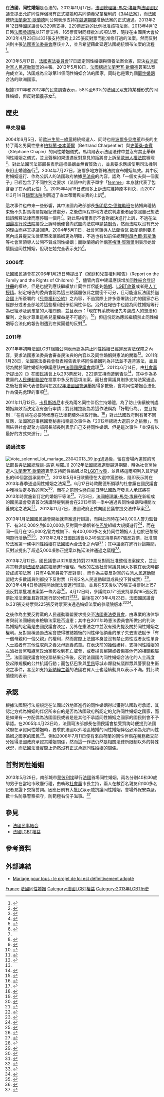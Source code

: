{{noteTA
|1=zh-hans:弗朗索瓦·奥朗德;zh-hk:弗朗索瓦·奧朗德;zh-tw:法蘭索瓦·歐蘭德;
}}
{{SSU}}
在'''法國'''，'''同性婚姻'''是合法的。2012年11月17日，[[法國總理|法國總理]][[讓-馬克·埃羅|讓-馬克·埃羅]]向[[法國國民議會|法國國民議會]]提出允許同性伴侶擁有正式結婚和共同領養兒童權利的《[[344法案|344法案]]》，而法國總統[[法蘭索瓦·歐蘭德|法蘭索瓦·歐蘭德]]則公開表示支持在[[2012年法國總統選舉|競選期間]]推動法案的正式通過。2013年2月12日時國民議會以329票支持、229票反對的比例批准該項法案，2013年4月12日時[[法國參議院|法國參議院]]以171票支持、165票反對同樣批准該項法案，隨後在由國民大會於2013年4月23日以331張支持票對上225張反對票而批准修訂過的法案。然而反對派則主張[[法國憲法委員會|法國憲法委員會]]應該介入，並且希望藉此延遲法國總統頒布法案的流程<ref>{{Cite web |url= http://www.theaustralian.com.au/news/world/france-to-approve-gay-marriage/story-e6frg6so-1226627393317 |title= France approves gay marriage |author= [[法新社|法新社]] |date= 2012年4月24日 |publisher= 《[[澳洲人報|澳洲人報]]》 |language= en |accessdate= 2013年4月27日 |quote=  |archive-date= 2013年5月16日 |archive-url= https://web.archive.org/web/20130516212655/http://www.theaustralian.com.au/news/world/france-to-approve-gay-marriage/story-e6frg6so-1226627393317 |dead-url= no }}</ref>。

2013年5月17日，[[法國憲法委員會|法國憲法委員會]]17日認定同性婚姻與領養法案合憲，否決[[右派|右派]][[反對黨|反對黨]][[人民運動聯盟|人民運動聯盟]]的主張。2013年5月18日，[[法國總統|法國總統]][[法蘭索瓦·歐蘭德|法蘭索瓦·歐蘭德]]簽署法案完成立法，法国成為全球第14個同性婚姻合法的國家，同時也是第九個[[同性婚姻|同性婚姻]]合法的歐洲國家。

根據2011年和2012年的民意調查表示，58%至63%的法國民眾支持某種形式的同性婚姻，但反對[[領養|領養]][[子女|子女]]<ref>{{Cite web |url= http://www.lifesitenews.com/news/63-of-french-favor-gay-marriage-poll/ |title= 63% of French favor gay ‘marriage’: poll |author= Matthew Cullinan Hoffman |date= 2012年1月17日 |publisher= {{Link-en|生活聯盟運動|Campaign Life Coalition}} |language= en |accessdate= 2013年4月27日 |quote=  |archive-date= 2021年4月1日 |archive-url= https://web.archive.org/web/20210401160548/https://www.lifesitenews.com/news/63-of-french-favor-gay-marriage-poll |dead-url= no }}</ref>。

== 歷史 ==
=== 早先發展 ===
2004年6月5日，前[[歐洲生態－綠黨|歐洲生態－綠黨]]總統候選人、同時也是[[波爾多|波爾多]][[貝格萊|貝格萊]]市長的{{Link-en|諾艾爾·馬梅爾|Noël Mamère}}主持了兩名男同性戀者[[柏特蘭·查本蒂爾|柏特蘭·查本蒂爾]]（Bertrand Charpentier）與[[史蒂桑·查賓|史蒂桑·查賓]]（Stéphane Chapin）的同性婚姻儀式。馬梅爾表示法國法律中並沒有禁止舉辦同性婚姻之儀式，並且聲稱如果遭遇反對意見的話將會上訴至[[歐洲人權法院|歐洲人權法院]]審理<ref>{{Cite web |url= http://news.bbc.co.uk/2/hi/europe/3779313.stm |title= First gay marriage held in France |author=  |date= 2004年6月5日 |publisher= [[英國廣播公司|英國廣播公司]] |language= en |accessdate= 2013年4月27日 |quote=  |archive-date= 2016年1月7日 |archive-url= https://web.archive.org/web/20160107140149/http://news.bbc.co.uk/2/hi/europe/3779313.stm |dead-url= no }}</ref>。對此法國司法部部長{{Link-en|多米尼克·佩爾邦|Dominique Perben}}表示這樣婚姻並無實質效力，並且要求應該使用司法機制來阻止婚禮進行<ref name = "Dominique Perben">{{Cite web |url= http://news.bbc.co.uk/2/hi/europe/3810887.stm |title= France suspends gay wedding mayor |author=  |date= 2004年6月16日 |publisher= [[英國廣播公司|英國廣播公司]] |language= en |accessdate= 2013年4月27日 |quote=  |archive-date= 2016年1月7日 |archive-url= https://web.archive.org/web/20160107140149/http://news.bbc.co.uk/2/hi/europe/3810887.stm |dead-url= no }}</ref>。2004年7月27日，波爾多地方管轄法院宣布婚姻無效。其中反對婚姻進行、作為公訴人的法國政府依據[[民法典|民法典]]的內容，認為「一個丈夫與一個妻子」已經包含了不同性別之要求（法語中的妻子單字「[[wikt:femme|femme]]」本身就代表了包含妻子在內的女性）<ref>{{Cite web |url= http://news.bbc.co.uk/2/hi/europe/3929207.stm |title= France annuls first gay wedding |author=  |date= 2004年7月27日 |publisher= [[英國廣播公司|英國廣播公司]] |language= en |accessdate= 2013年4月27日 |quote=  |archive-date= 2016年1月7日 |archive-url= https://web.archive.org/web/20160107140149/http://news.bbc.co.uk/2/hi/europe/3929207.stm |dead-url= no }}</ref>。2005年4月19日波爾多上訴法院維持原本判決，而2007年3月14日[[翻案法院_(法國)|翻案法院]]則回退了查本蒂爾與查賓的上訴<ref>{{Cite web |url= http://news.bbc.co.uk/2/hi/europe/6449321.stm |title= French gay marriage fight goes on |author= Petru Clej |date= 2007年3月14日 |publisher= [[英國廣播公司|英國廣播公司]] |language= en |accessdate= 2013年4月27日 |quote=  |archive-date= 2016年1月7日 |archive-url= https://web.archive.org/web/20160107140149/http://news.bbc.co.uk/2/hi/europe/6449321.stm |dead-url= no }}</ref>。

這次事件也帶來一些影響，其中法國內政部部長[[多明尼克·德維勒班|多明尼克·德維勒班]]在結婚典禮結束後不久對馬梅爾提起紀律處分，之後依照程序地方法院判處後者因依照自己想法錯誤解釋法律而應停職一個月<ref name = "Dominique Perben"/>。對此馬梅爾表示不會對裁決進行上訴，不過在[[法國最高行政法院|法國最高行政法院]]接受上訴時他便曾向試圖向法院申請[[禁制令|禁制令]]，然而法院以沒有充分的理由而將其提議回絕。2004年5月11日，[[社會黨_(法國)|社會黨]]領導人[[法蘭索瓦·歐蘭德|法蘭索瓦·歐蘭德]]則要求黨內成員提交法律草案來讓婚姻更為明確，不過也有如前任總理[[利昂內爾·若斯潘|利昂內爾·若斯潘]]等社會黨領導人公開不贊成同性婚姻；而歐蘭德的伴侶[[塞格琳·賀雅爾|塞格琳·賀雅爾]]則表示她曾懷疑過同性婚姻，但現在她完全表示支持<ref>{{Cite web|url=http://news.scotsman.com/latest.cfm?id=899662006 |title=France's Royal says supports gay marriage, adoption |author=[[路透社|路透社]] |date=2006年6月19日 |publisher=《[[The_Scotsman|The Scotsman]]》 |language=en |accessdate=2013年4月27日 |quote= |deadurl=yes |archiveurl=https://web.archive.org/web/20060622032009/http://news.scotsman.com/latest.cfm?id=899662006 |archivedate=2006年6月22日 }}</ref>。

=== 2006年 ===
法國國民議會在2006年1月25日時提出了《家庭和兒童權利報告》（Report on the Family and the Rights of Children）<ref>{{Cite web |url= http://www.assemblee-nationale.fr/12/rap-info/i2832.asp |title= N° 2832 |author= Mme Valérie Pécresse |date= 2006年1月25日 |publisher= [[法國國民議會|法國國民議會]] |language=  |accessdate= 2013年4月27日 |quote=  |archive-date= 2015年12月11日 |archive-url= https://web.archive.org/web/20151211051025/http://www.assemblee-nationale.fr/12/rap-info/i2832.asp |dead-url= no }}{{fr}}</ref>，儘管內容中建議應該增加[[法國民事結合|同性結合登記註冊]]的權益，但是也提到應該繼續禁止同性伴侶能夠[[婚姻|婚姻]]、[[LGBT收養|LGBT收養]]或者是[[人工授精|人工授精]]。制定報告的委員會認為這三點議題彼此之間密不可分，且可能違反法國於[[聯合國|聯合國]]上所簽署的《[[兒童權利公約|兒童權利公約]]》之內容，不過實際上許多簽署該公約的國家亦已經部分或者全部地將這些權利授予給同性伴侶。另外在報告中也認為同性婚姻等行為已經涉及到孩童的人權問題，並且表示：「現在有系統地優先考慮成人的想法和權利，之後才尊重這些兒童權益是不可能的。<ref>{{Cite web |url= http://www.preservemarriage.ca/eng/links.htm |title= Links |author=  |date=  |publisher= Preserve Marriage |language= en |accessdate= 2013年4月27日 |quote=  |deadurl= yes |archiveurl= https://web.archive.org/web/20060821004753/http://www.preservemarriage.ca/eng/links.htm |archivedate= 2006年8月21日 }}</ref>」但這份認為應該繼續禁止同性婚姻等合法化的報告則遭到左翼團體的反對<ref>{{Cite web|url=http://www.cbsnews.com/stories/2006/01/27/ap/world/mainD8FD93I86.shtml |title=Amour Rules in France but Weddings Don't |author=[[美聯社|美聯社]] |date=2006年1月27日 |publisher=[[哥倫比亞廣播公司|哥倫比亞廣播公司]] |language=en |accessdate=2013年4月27日 |quote= |deadurl=yes |archiveurl=https://web.archive.org/web/20080109103018/http://www.cbsnews.com/stories/2006/01/27/ap/world/mainD8FD93I86.shtml |archivedate=2008年1月9日 }}</ref>。

=== 2011年 ===
2011年年初時法國LGBT組織公開表示認為禁止同性婚姻已經違反憲法保障之內容，要求法國憲法委員會審查民法典的內容以及同性婚姻與憲法的關聯<ref name = "法國憲法委員會">{{Cite web |url= http://www.conseil-constitutionnel.fr/conseil-constitutionnel/francais/les-decisions/acces-par-date/decisions-depuis-1959/2011/2010-92-qpc/decision-n-2010-92-qpc-du-28-janvier-2011.52612.html |title= Décision n° 2010-92 QPC du 28 janvier 2011 |author=  |date= 2011年1月29日 |publisher= [[法國憲法委員會|法國憲法委員會]] |language=  |accessdate= 2013年4月27日 |quote=  |archive-date= 2016年2月4日 |archive-url= https://web.archive.org/web/20160204110215/http://www.conseil-constitutionnel.fr/conseil-constitutionnel/francais/les-decisions/acces-par-date/decisions-depuis-1959/2011/2010-92-qpc/decision-n-2010-92-qpc-du-28-janvier-2011.52612.html |dead-url= no }}{{fr}}</ref>。2011年1月28日，法國憲法委員會發表報告表示將同性婚姻列為非法並不違背憲法，並且認為關於同性婚姻的爭議應該由[[法國國民議會|法國國民議會]]處理<ref name = "法國憲法委員會"/>。2011年6月14日，由[[社會黨_(法國)|社會黨]]所提出的《{{Link-en|586法案|Bill 586}}》在國民議會上以293票反对、222票支持而遭到否決<ref>{{Cite web |url= http://www.chinadaily.com.cn/world/2011-06/15/content_12701855.htm |title= French parliament rejects gay marriage bill |author= Xinhua |date= 2011年6月15日 |publisher= 《[[中國日報|中國日報]]》 |language= en |accessdate= 2013年4月27日 |quote=  |archive-date= 2016年1月15日 |archive-url= https://web.archive.org/web/20160115130840/http://www.chinadaily.com.cn/world/2011-06/15/content_12701855.htm |dead-url= no }}</ref>，其中作為多數黨的[[人民運動聯盟|人民運動聯盟]]在投票中多反對這項法案，而社會黨議員則多支持法案通過。之後社會黨代表便指稱在[[2012年法國國會選舉|2012年法國國會選舉]]獲得多數後，會將同性婚姻合法化作為優先處理的事項<ref>{{Cite web |url= http://www.france24.com/en/20110614-french-parliament-rejects-gay-marriage-bill-homosexuality |title= French parliament rejects same-sex marriage bill |author= [[法新社|法新社]] |date= 2011年6月15日 |publisher= [[法國24|法國24]] |language= en |accessdate= 2013年4月27日 |quote=  |archive-date= 2016年1月15日 |archive-url= https://web.archive.org/web/20160115121421/http://www.france24.com/en/20110614-french-parliament-rejects-gay-marriage-bill-homosexuality |dead-url= no }}</ref>。

2011年11月12日，[[卡貝斯塔尼|卡貝斯塔尼]]市長{{Link-fr|讓·維拉|Jean Vila}}為兩名同性伴侶主持婚禮，為了防止後續被判處婚姻無效而決定沒有進行申請；對此維拉認為將這作法稱為「好戰行為」，並且提到：「在有些在必要時候應在法律範疇外採取行動。<ref>{{Cite web |url= http://www.english.rfi.fr/europe/20111112-gay-couple-communist-mayor-defy-french-law-same-sex-marriage |title= Gay couple, Communist mayor defy French law with same-sex marriage |author=  |date= 2011年11月22日 |publisher= [[法國國際廣播電台|法國國際廣播電台]] |language= en |accessdate= 2013年4月27日 |quote=  |archive-date= 2016年1月7日 |archive-url= https://web.archive.org/web/20160107140149/http://www.english.rfi.fr/europe/20111112-gay-couple-communist-mayor-defy-french-law-same-sex-marriage |dead-url= no }}</ref>」對此法國政府則有著不同反應，法國家庭事務國務秘書{{Link-en|克洛德·格萊夫|Claude Greff}}指稱這次事件為「2012年總統大選前夕之挑釁」，而團結與社會凝聚力部部長部長{{Link-en|罗丝琳·巴舍洛|Roselyne Bachelot}}則表示自己支持同性婚姻、但是這次事件「並沒有以最好的方式來進行」<ref>{{Cite web |url= http://www.pinknews.co.uk/2011/11/14/french-mayor-performs-militant-gay-marriage-ceremony/ |title= French mayor performs “militant gay marriage ceremony” |author= Stephen Gray |date= 2011年11月14日 |publisher= [[PinkNews|PinkNews]] |language= en |accessdate= 2013年4月27日 |quote=  |archive-date= 2021年4月1日 |archive-url= https://web.archive.org/web/20210401160649/https://www.pinknews.co.uk/2011/11/14/french-mayor-performs-militant-gay-marriage-ceremony/ |dead-url= no }}</ref>。

=== 通過法案 ===
[[File:Vote_solennel_loi_mariage_23042013_39.jpg|thumb]]通過後，留在會場內道賀的司法部長{{tsl|en|Christiane Taubira|克莉斯蒂安·托比拉}}與[[法國總理|法國總理]][[讓-馬克·埃羅|讓-馬克·埃羅]]。]]
[[2012年法國總統選舉|2012年法國總統選舉]]競選期間，時為社會黨候選人[[法蘭索瓦·歐蘭德|法蘭索瓦·歐蘭德]]表示支持同性婚姻以及[[LGBT收養|LGBT收養]]，並且將這兩項列入其所提出的60個當選承諾中<ref>{{Cite web |url= http://www.queerty.com/unpopular-french-president-nicolas-sarkozy-desperately-woos-gay-rights-20120330/ |title= Unpopular French President Nicolas Sarkozy Desperately Woos Les Gais |author= Evan Mulvihill |date= 2012年3月30日 |publisher= 《{{Link-en|Queerty|Queerty}}》 |language= en |accessdate= 2013年4月27日 |quote=  |archive-date= 2016年1月7日 |archive-url= https://web.archive.org/web/20160107140150/http://www.queerty.com/unpopular-french-president-nicolas-sarkozy-desperately-woos-gay-rights-20120330 |dead-url= no }}</ref>。2012年5月6日歐蘭德在大選中獲勝後，隨即表示將在2013年春季通過同性婚姻之法案<ref>{{Cite web |url= http://www.lepoint.fr/societe/mariage-homosexuel-une-loi-avant-le-printemps-2013-16-06-2012-1474203_23.php |title= Mariage homosexuel : une loi avant le printemps 2013 ? |author= [[法新社|法新社]] |date= 2012年6月16日 |publisher= 《[[觀點_(法國雜誌)|觀點]]》 |language=  |accessdate= 2013年4月27日 |quote=  |archive-date= 2016年1月7日 |archive-url= https://web.archive.org/web/20160107140149/http://www.lepoint.fr/societe/mariage-homosexuel-une-loi-avant-le-printemps-2013-16-06-2012-1474203_23.php |dead-url= no }}{{fr}}</ref>。6月17日時歐蘭德所領導的社會黨在國民議會中獲得決定多數的席次<ref>{{Cite web |url= http://www.ontopmag.com/article.aspx?id=12154&MediaType=1&Category=24 |title= After Socialists Return To Power, France Prepares For Gay Marriage |author= Carlos Santoscoy |date= 2012年6月19日 |publisher= On Top Magazine |language= en |accessdate= 2013年4月27日 |quote=  |archive-date= 2016年1月7日 |archive-url= https://web.archive.org/web/20160107140150/http://www.ontopmag.com/article/12154/After_Socialists_Return_To_Power_France_Prepares_For_Gay_Marriage |dead-url= no }}</ref>，而在之前[[同性戀自豪日|同性戀自豪日]]時法國政府發言人{{Link-en|納賈特·瓦洛·貝卡森|Najat Vallaud-Belkacem}}承諾將在2013年時實施新訂定的婚姻平等法<ref>{{Cite web |url= http://www.lefigaro.fr/flash-actu/2012/06/16/97001-20120616FILWWW00488-un-loi-sur-le-mariage-gay-d-ici-un-an.php |title= Un loi sur le mariage gay d'ici un an |author= [[法新社|法新社]] |date= 2012年6月16日 |publisher= 《[[費加羅報|費加羅報]]》 |language=  |accessdate= 2013年4月27日 |quote=  |archive-date= 2016年1月7日 |archive-url= https://web.archive.org/web/20160107140149/http://www.lefigaro.fr/flash-actu/2012/06/16/97001-20120616FILWWW00488-un-loi-sur-le-mariage-gay-d-ici-un-an.php |dead-url= no }}{{fr}}</ref>。7月3日，[[法國總理|法國總理]][[讓-馬克·埃羅|讓-馬克·埃羅]]在新組成的國民議會發表首次演講時提到將會在2013年第一季中通過與同性婚姻和相關收養規定之法案<ref>{{Cite web|url=http://www.tetu.com/actualites/france/mariage-et-adoption-pour-tous-les-couples-au-premier-semestre-2013-21843 |title=Mariage et adoption pour tous les couples: «au premier semestre 2013» |author=Paul Parant |date=2012年7月2日 |publisher=《{{Link-en|倔強 (雜誌)|Têtu|倔強}}》 |language= |accessdate=2013年4月27日 |quote= |deadurl=yes |archiveurl=https://web.archive.org/web/20120808081325/http://www.tetu.com/actualites/france/mariage-et-adoption-pour-tous-les-couples-au-premier-semestre-2013-21843 |archivedate=2012年8月8日 }}{{fr}}</ref>。2012年11月7日，法國政府正式向國民議會提交法律草案<ref>{{Cite web |url= http://www.google.com/hostednews/afp/article/ALeqM5gzRMnLsDDVTkGjZm6m-jBMqLlnNg |title= France adopts gay marriage plan despite opposition |author= Abhik Kumar Chanda |date= 2012年11月17日 |publisher= [[Google新聞|Google新聞]] |language= en |accessdate= 2013年4月27日 |quote=  |archive-date= 2014年2月26日 |archive-url= https://web.archive.org/web/20140226122409/http://www.google.com/hostednews/afp/article/ALeqM5gzRMnLsDDVTkGjZm6m-jBMqLlnNg |dead-url= no }}</ref>。

2013年1月法國國民議會開始就草案進行辯論，而與此同時在340,000人警力監督下、有340,000名到800,000名反對同性婚姻者在[[巴黎|巴黎]]組織大規模遊行<ref>{{Cite web |url= http://www.lemonde.fr/societe/live/2013/01/13/la-manifestation-contre-le-mariage-homosexuel-en-direct_1815965_3224.html |title= 340 000 à 800 000 manifestants : le récit de la mobilisation |author= Alexandre Lemarié |date= 2013年1月13日 |publisher= 《[[世界報_(法國)|世界報]]》 |language=  |accessdate= 2013年4月27日 |quote=  |archive-date= 2019年2月12日 |archive-url= https://web.archive.org/web/20190212200049/https://www.lemonde.fr/societe/live/2013/01/13/la-manifestation-contre-le-mariage-homosexuel-en-direct_1815965_3224.html |dead-url= no }}{{fr}}</ref>，而在同一個月在125,000名警力戒備下、有400,000多名支持同性婚姻人士也於巴黎展開遊行活動<ref>{{Cite web |url= http://www.nytimes.com/2013/01/28/world/europe/supporters-of-same-sex-marriage-rally-in-france.html?_r=1& |title= Thousands Rally in Paris for Same-Sex Marriage |author= {{Link-en|史蒂文·厄蘭格|Steven Erlanger}} |date= 2013年1月27日 |publisher= 《[[紐約時報|紐約時報]]》 |language= en |accessdate= 2013年4月27日 |quote=  |archive-date= 2019年6月22日 |archive-url= https://web.archive.org/web/20190622085207/https://www.nytimes.com/2013/01/28/world/europe/supporters-of-same-sex-marriage-rally-in-france.html?_r=1& |dead-url= no }}</ref><ref>{{Cite web |url= http://www.dw.de/thousands-march-in-support-of-gay-marriage-in-france/a-16554105 |title= Thousands march in support of gay marriage in France |author= [[法新社|法新社]]、[[德新社|德新社]]和[[美聯社|美聯社]] |date= 2013年1月27日 |publisher= [[德國之聲|德國之聲]] |language= en |accessdate= 2013年4月27日 |quote=  |archive-date= 2014年10月6日 |archive-url= https://web.archive.org/web/20141006101043/http://www.dw.de/thousands-march-in-support-of-gay-marriage-in-france/a-16554105 |dead-url= no }}</ref>。2013年2月2日國民議會以249張支持票與97張反對票，批准關於法案第一條中同性婚姻在法國國內合法化之內容<ref>{{Cite web |url= http://www.bbc.co.uk/news/world-europe-21305150 |title= France's parliament approve gay marriage article |date= 2013年2月2日 |publisher= [[英國廣播公司|英國廣播公司]] |language= en |accessdate= 2013年4月27日 |quote=  |archive-date= 2016年1月15日 |archive-url= https://web.archive.org/web/20160115130840/http://www.bbc.co.uk/news/world-europe-21305150 |dead-url= no }}</ref>；其中議案在進行討論期間，反對派提出了超過5,000項修正提案以拖延法律通過之議程<ref>{{Cite web |url= http://www.cbc.ca/news/world/story/2013/02/12/france-gay-marriage-adoption.html |title= France's parliament passes gay marriage bill |author= [[美聯社|美聯社]] |date= 2013年2月12日 |publisher= [[CBC_News|CBC News]] |language= en |accessdate= 2013年4月27日 |quote=  |archive-date= 2013年4月14日 |archive-url= https://web.archive.org/web/20130414181058/http://www.cbc.ca/news/world/story/2013/02/12/france-gay-marriage-adoption.html |dead-url= no }}</ref>。

2013年2月12日，國民議會以329票支持對229票反對而批准整個法案條文，並且將其轉送到[[法國參議院|法國參議院]]繼續進行審理。執政的左派社會黨議員絕大多數在表決時都贊成該項法案（只有4名黨員投下反對票），而作為主要反對黨的右派[[人民運動聯盟|人民運動聯盟]]絕大多數議員則都投下反對票（只有2名人民運動聯盟成員投下贊成票）<ref>{{Cite web |url= http://www.lemonde.fr/politique/article/2013/02/12/mariage-homosexuel-l-assemblee-vote-le-projet-de-loi_1831091_823448.html |title= Mariage homosexuel : l'Assemblée vote le projet de loi |author= {{Link-en|帕特里克·歐利維耶|Patrick Ollier}} |date= 2013年2月12日 |publisher= 《[[世界報_(法國)|世界報]]》 |language=  |accessdate= 2013年4月27日 |quote=  |archive-date= 2019年4月22日 |archive-url= https://web.archive.org/web/20190422173531/https://www.lemonde.fr/politique/article/2013/02/12/mariage-homosexuel-l-assemblee-vote-le-projet-de-loi_1831091_823448.html |dead-url= no }}{{fr}}</ref>。2013年4月4日參議院開始就法案進行辯論，並且在5天後以179張支持票對上157張反對票批准法案第一條內容<ref>{{Cite web |url= http://www.lemonde.fr/societe/article/2013/04/10/le-senat-adopte-l-article-qui-ouvre-le-mariage-aux-homosexuels_3156954_3224.html |title= Le Sénat adopte l'article qui ouvre le mariage aux homosexuels |author= [[法新社|法新社]] |date= 2013年4月10日 |publisher= 《[[世界報_(法國)|世界報]]》 |language=  |accessdate= 2013年4月27日 |quote=  |archive-date= 2019年4月20日 |archive-url= https://web.archive.org/web/20190420041758/https://www.lemonde.fr/societe/article/2013/04/10/le-senat-adopte-l-article-qui-ouvre-le-mariage-aux-homosexuels_3156954_3224.html |dead-url= no }}{{fr}}</ref>。4月12日時，參議院以171張支持票與165張反對票批准法案並且對其進行部分修訂<ref>{{Cite web |url= http://www.publicsenat.fr/lcp/politique/mariage-tous-d-tail-vote-s-nat-366892 |title= Mariage pour tous : le détail du vote au Sénat |author= François Vignal |date= 2013年4月15日 |publisher= {{Link-en|參議院議員公共電視台|La Chaîne parlementaire}} |language=  |accessdate= 2013年4月27日 |quote=  |archive-date= 2016年1月7日 |archive-url= https://web.archive.org/web/20160107140150/http://www.publicsenat.fr/lcp/politique/mariage-tous-d-tail-vote-s-nat-366892 |dead-url= no }}{{fr}}</ref><ref>{{cite news |language = en | author = [[美聯社|美聯社]] | coauthors =  | url =  | title = French Senate passes gay marriage bill; Socialist-led measure on track to become law by summer | publisher = 《[[華盛頓郵報|華盛頓郵報]]》 | pages =  | date = 2013年4月12日 | accessdate = 2013年4月27日 }}</ref>。最後在2013年4月23日，法國國民議會以331張支持票與225張反對票表決通過婚姻法案的參議院版本<ref>{{Cite web |url= http://www.gouvernement.fr/gouvernement/projet-de-loi-mariage-pour-tous |title= Mariage pour tous : le projet de loi est définitivement adopté |author=  |date= 2013年4月23日 |publisher= [[法國政府|法國政府]] |language=  |accessdate= 2013年4月27日 |quote=  |archive-date= 2013年4月25日 |archive-url= https://web.archive.org/web/20130425122758/http://www.gouvernement.fr/gouvernement/projet-de-loi-mariage-pour-tous |dead-url= no }}{{fr}}</ref><ref>{{Cite web |url= http://edition.cnn.com/2013/04/23/world/europe/france-same-sex-vote/index.html |title= French lawmakers approve same-sex marriage bill |author= Laura Smith-Spark |date= 2013年4月24日 |publisher= [[美國有線電視新聞網|美國有線電視新聞網]] |language= en |accessdate= 2013年4月27日 |quote=  |archive-date= 2016年1月7日 |archive-url= https://web.archive.org/web/20160107140149/http://edition.cnn.com/2013/04/23/world/europe/france-same-sex-vote/index.html |dead-url= no }}</ref>。

之後作為主要反對黨的人民運動聯盟要求提交至[[法國憲法委員會|法國憲法委員會]]，由專業的法律學者與前法國總統來檢驗法案是否違憲；其中在2011年時憲法委員會所做出的判決為婚姻的定義是由國民議會決定，另外在憲法之中並沒有預先提及關於同性婚姻之權利。反對黨稱通過法案會使得被結婚後的同性伴侶領養的孩子失去憲法賦予「有一個母親和一個父親」的權利，然而實際上法國本身並沒有禁止男性或者女性單身人士或者有其他性取向之養父母認養孩童。在表決前的幾個禮拜，支持同性婚姻的左派社會黨和[[歐洲生態－綠黨|綠黨]]政治家都收到死亡威脅，或者揚言綁架或者傷害他們的相關親屬<ref>{{Cite web |url= http://www.leparisien.fr/politique/mariage-gay-bartolone-a-recu-une-lettre-de-menaces-22-04-2013-2748873.php |title= Loi sur le mariage gay : Claude Bartolone a reçu une lettre de menaces |author= [[法新社|法新社]] |date= 2013年4月22日 |publisher= {{Link-en|巴黎人|Le Parisien}} |language=  |accessdate= 2013年4月27日 |quote=  |archive-date= 2021年4月1日 |archive-url= https://web.archive.org/web/20210401161743/https://www.leparisien.fr/politique/mariage-gay-bartolone-a-recu-une-lettre-de-menaces-22-04-2013-2748873.php |dead-url= no }}{{fr}}</ref>。法國國民議會的投票結果公佈後，反對法國國內同性婚姻合法化的人士再度發起隊規模的公共抗議行動；而包括巴黎與[[里昂|里昂]]等城市爆發抗議群眾與警察發生衝突之事件，甚至如支持[[新納粹主義|新納粹主義]]的法國右翼人士也陸續動員以表示不滿。對此歐蘭德則表示：

{{Cquote|我請求並且呼籲所有人共同追求和平，這意味著理解與尊重。因為現在需要將所有精神集中致力於那些至關重要的事情上，唯有我們國家和民族發揮凝聚力才能夠在經濟成更上達到關鍵影響。<ref>{{Cite web |url= http://www.euronews.com/2013/04/24/hollande-calls-for-calm-as-gay-marriage-opponents-vow-to-fight-on-in-france/ |title= Hollande calls for calm as gay marriage opponents vow to fight on in France |author=  |date= 2013年4月24日 |publisher= [[歐洲新聞台|歐洲新聞台]] |language= en |accessdate= 2013年4月27日 |quote=  }}</ref>|[[法蘭索瓦·歐蘭德|法蘭索瓦·歐蘭德]]}}

== 承認 ==
根據法國現行法規規定在法國以外地區進行的同性婚姻得以獲得法國政府承認，其認定方式為婚姻的伴侶所來自的是否為法國政府所認定的允許同性婚姻之國家，而是如果有一方配偶為法國國民或者是是其他不承認同性婚姻之國家的國民則會不予承認。在2005年4月23日時，法國司法部部長在國民議會接受質詢時便提到法國政府在承認同性婚姻時，要求於法國以外地區結婚的同性婚姻伴侶必須為允許同性婚姻之國家的國民<ref>{{Cite web |url= http://questions.assemblee-nationale.fr/q12/12-41533QE.htm |title= 12ème législature |author=  |date= 2005年7月26日 |publisher= [[法國國民議會|法國國民議會]] |language=  |accessdate= 2013年4月27日 |quote=  |archive-date= 2021年4月1日 |archive-url= https://web.archive.org/web/20210401160834/https://questions.assemblee-nationale.fr/q12/12-41533QE.htm |dead-url= no }}{{fr}}</ref>。例如2008年7月11日便有來自荷蘭的同性伴侶在稅務繳交部分獲得法國政府承認其婚姻關係，然而這一作法仍然是相關法律所限制以外的特殊狀況，而法國法律實際上仍然沒有正式承認同性婚姻的關係。

== 首對同性婚姻 ==
2013年5月29日，南部城市[[蒙彼利埃|蒙彼利埃]]舉行[[法國|法國]]首場同性婚姻，兩名分別40和30歲的男子在當地市政廳行禮，由執政[[社會黨_(法國)|社會黨]]市長主持，兩人在數百名親友和100多名記者見證下交換誓詞。因應日前有大批民眾示威抗議同性婚姻，會場外保安森嚴，數十名防暴警察把守，防範極右份子滋事。<ref>{{cite news | title=法國舉行首場同性婚禮 |url=http://rthk.hk/rthk/news/expressnews/20130530/news_20130530_55_925233.htm |publisher=[[香港電台|香港電台]] |date=2013年5月30日 }}{{zh-hant}}</ref>

== 參見 ==
* [[法國民事結合|法國民事結合]]
* [[法國LGBT權益|法國LGBT權益]]

== 參考資料 ==
{{Reflist|2}}

== 外部連結 ==
* {{fr}} [http://www.gouvernement.fr/gouvernement/projet-de-loi-mariage-pour-tous  Mariage pour tous : le projet de loi est définitivement adopté] {{Wayback|url=http://www.gouvernement.fr/gouvernement/projet-de-loi-mariage-pour-tous |date=20130425122758 }}
{{欧洲题目|同性婚姻}}
{{Status of same-sex unions}}

[[Category:各國同性婚姻|France]]
[[Category:法國同性婚姻|]]
[[Category:法國LGBT權益|Category:法國LGBT權益]]
[[Category:2013年LGBT历史|Category:2013年LGBT历史]]